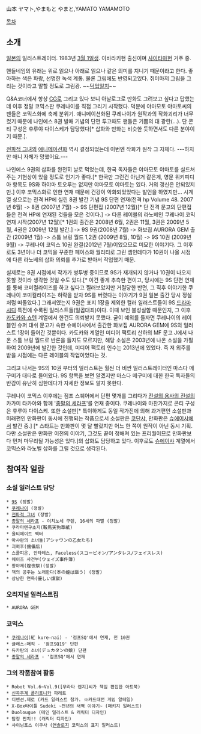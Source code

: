山本 ヤマト,やまもと やまと,YAMATO YAMAMOTO

[[목차]]
== 소개 ==
[[일본]]의 일러스트레이터. 1983년 [[3월 1일]]생. 이바라키현 출신이며 [[사이타마]]현 거주 중.

핸들네임의 유래는 위로 읽으나 아래로 읽으나 같은 의미를 지니기 때문이라고 한다. 좋아하는 색은 파랑, 선명한 녹색 계통. 물론 그림에도 반영되고있다.
취미마저 그림을 그리는 것이라고 말할 정도로 그림광. ~~[[덕업일치]]~~

Q&A코너에서 항상 [[CG]]로 그리고 있다 보니 아날로그로 만화도 그려보고 싶다고 답했는데 이후 정말 코믹스판 쿠레나이를 직접 그리기 시작했다. 덕분에 야마모토 야마토씨의 팬들은 코믹스화에 축제 분위기. 애니메이션화된 쿠레나이가 원작과의 작화괴리가 너무 컸기 때문에 나인에스 8권 발매 기념의 단편 투고때도 팬들은 기쁨의 대 광란(…). 단 콘티 구성은 후루야 다이스케가 담당했다[* 삽화와 만화는 비슷한 듯하면서도 다른 분야이기 때문.].

[[전파적 그녀]]의 [[애니메이션화]] 역시 결정되었는데 이번엔 작화가 원작 그 자체다. ---하지만 애니 자체가 망했어요.---

나인에스 9권의 삽화를 완전히 날로 먹었는데, 한국 독자들은 야마모토 야마토를 실드쳐주는 기현상이 있을 정도로 인기가 좋다.[* 한국만 그런건 아닌거 같은게, 영문 위키피디아 항목도 9S와 하야마 토오루는 없지만 야마모토 야마토는 있다. 거의 갱신은 안되있지만.]
이후 코믹스화로 인한 연재 때문에 건강이 악화되었었다는 발언을 하였지만... 시계열 상으로는 전격 HP에 실린 8권 발간 기념 9S 단편 연재(전격 hp Volume 48. 2007년 6월) -> 8권 (2007년 7월) -> 9S 단편집 (2007년 12월)[* 단 전격 문고의 단편집들은 전격 HP에 연재된 것들을 모은 것이다.] -> 다른 레이블의 라노베인 쿠레나이 코믹 연재 시작(2007년 12월)[* 1권의 출간은 2008년 6월, 2권은 11월, 3권은 2009년 5월, 4권은 2009년 12월 발간.] -> 9S 9권(2008년 7월) -> 화보집 AURORA GEM 출간 (2009년 1월) -> 스톰 브링 월드 1,2권 (2009년 8월, 10월) -> 9S 10권 (2009년 9월) -> 쿠레나이 코믹스 10권 완결(2012년 7월)이었으므로 미묘한 이야기다. 그 이후로도 3년이나 더 코믹을 꾸준한 페이스와 퀄리티로 그린 셈인데다가 10권이 나올 시점에 다른 라노베의 삽화 의뢰를 추가로 받아서 작업했기 때문.

실제로는 8권 시점에서 작가가 병투병 중이므로 9S가 재개되지 않거나 10권이 나오지 못할 것이라 생각한 것일 수도 있다.[* 이건 좋게 추측한 편이고, 당시에는 9S 단편 연재를 통해 코미컬라이즈를 하고 싶다고 찔러보았지만 거절당한 반면, 그 직후 이야기한 쿠레나이 코미컬라이즈는 허락을 받자 9S를 버렸다는 이야기가 9권 일본 출간 당시 정설처럼 떠돌았다.] 그래서였는지 9권은 표지 1장을 제외한 컬러 일러스트들이 9S [[드라마시디]] 특전에 수록된 일러스트들(일곱대죄)이다. 이때 보인 불성실함 때문인지, 그 이후 [[카도카와 쇼텐]] 계열에서 한건도 의뢰받지 못했다.
굳이 예외를 들자면 쿠레나이의 레이블인 슈퍼 대쉬 문고가 속한 슈에이샤에서 출간한 화보집 AURORA GEM에 9S의 일러스트 1장이 들어간 것뿐이다. 카도카와 계열인 미디어 팩토리 산하의 MF 문고 J에서 나온 스톰 브링 월드로 반론을 들지도 모르지만, 해당 소설은 2003년에 나온 소설을 가필하여 2009년에 발간한 것인데, 미디어 팩토리 인수는 2013년에 있었다. 즉 저 외주를 받을 시점에는 다른 레이블의 작업이었다는 것.

그리고 나서는 9S의 10권 부터의 일러스트는 훨씬 더 비싼 일러스트레이터인 마스다 메구미가 대타로 들어왔다. 9S 항목을 보면 알겠지만 마스다 메구미에 대한 한국 독자들의 반감이 유난히 심한데다가 자세한 정보도 알지 못한다.

쿠레나이 코믹스 이후에는 점프 스퀘어에서 단편 몇개를 그리다가 [[전설의 용사의 전설]]의 카가미 타카야와 함께 '[[종말의 세라프]]'를 연재 중이다. 쿠레나이와 마찬가지로 콘티 구성은 후루야 다이스케. 또한 소설판[* 특이하게도 동일 작가진에 의해 과거편인 소설판과 미래편인 만화판이 동시에 진행되는 작품으로서 소설판은 [[코단샤]], 만화판은 [[슈에이샤]]에서 발간 중.] [* 스타트는 만화판이 몇 달 빨랐지만 어느 한 쪽이 원작이 아닌 동시 기획. 다만 소설판은 만화판 이전의 이야기, 그것도 끝이 정해져 있는 프리퀄이므로 만화판보다 먼저 마무리될 가능성은 있다.]의 삽화도 담당하고 있다. 이후로도 [[슈에이샤]] 계열에서 코믹스와 라노벨 삽화를 그릴 것으로 생각된다.

== 참여작 일람 ==
=== 소설 일러스트 담당 ===
 * [[9S]] (정발)
 * [[쿠레나이]] (정발)
 * [[전파적 그녀]] (정발)
 * [[종말의 세라프]] - 이치노세 구렌, 16세의 파멸 (정발)
 * 쿠라마텐구초지(鞍馬天狗草紙)
 * 울티메이트 팩터
 * 아샤완의 소녀들(アシャワンの乙女たち)
 * 괴뢰후(傀儡后)
 * 스콜피온, 안타레스, Faceless(スコーピオン/アンタレス/フェイスレス)
 * 웨이즈 사건부(ウェイズ事件簿)
 * 황야제(煌夜祭)(정발)
 * 책의 공주는 노래한다(本の姫は謳う) (정발)
 * 상냥한 연옥(優しい煉獄)

=== 오리지널 일러스트집 ===
 * AURORA GEM

=== 코믹스 ===
 * [[쿠레나이]](紅 kure-nai) - '점프SQ'에서 연재, 전 10권
 * 글래스☆매직 - '점프SQ19' 단편
 * 듀카탄의 소녀(デュカタンの娘) 단편
 * [[종말의 세라프]] - '점프SQ'에서 연재 

=== 그외 작품참여 활동 ===
 * Robot Vol.6~Vol.9([무라타 렌지]씨가 책임 편집한 아트북)
 * [[신곡주계 폴리포니카]] 파레트
 * 디멘션.제로 (카드 일러스트 참가. ※카드대전 게임 알테일)
 * X-Box타이틀 Sudeki ~천년의 새벽 이야기~ (패키지 일러스트)
 * Duolougue (메인 일러스트 & 캐릭터 디자인)
 * 탐정 펀치!! (캐릭터 디자인)
 * 샤이닝포스 이쿠사 ([[앤솔로지]] 코믹스의 표지 일러스트)
